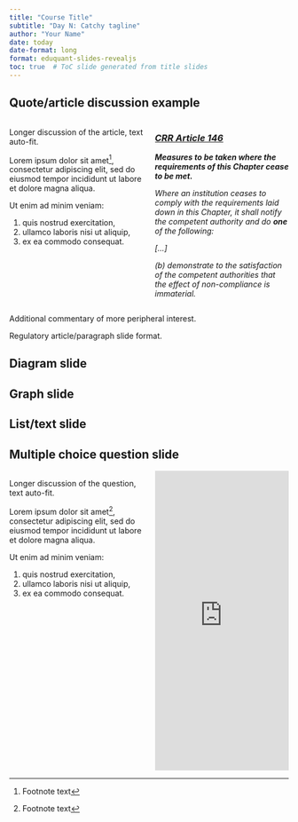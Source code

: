 ```yaml
---
title: "Course Title"
subtitle: "Day N: Catchy tagline"
author: "Your Name"
date: today
date-format: long
format: eduquant-slides-revealjs
toc: true  # ToC slide generated from title slides
---
```



## Quote/article discussion example

:::: {.columns}

::: {.column width="50%" .r-fit-text}
Longer discussion of the article, text auto-fit. 

Lorem ipsum dolor sit amet^[Footnote text], consectetur adipiscing elit, sed do eiusmod tempor incididunt ut labore et dolore magna aliqua. 

Ut enim ad minim veniam:

 1. quis nostrud exercitation,
 1. ullamco laboris nisi ut aliquip,
 1. ex ea commodo consequat. 

:::

::: {.column width="50%" .r-fit-text }
:::{.callout-note icon=false collapse="false" appearance="simple"}

### [*CRR Article 146*](https://www.eba.europa.eu/regulation-and-policy/single-rulebook/interactive-single-rulebook/1478)

***Measures to be taken where the requirements of this Chapter cease to be met.***
 
*Where an institution ceases to comply with the requirements laid down in this Chapter, it shall notify the competent authority and do **one** of the following:* 

*[...]*

*(b) demonstrate to the satisfaction of the competent authorities that the effect of non-compliance is immaterial.*
:::
:::

::::

::: aside
Additional commentary of more peripheral interest.
:::

::: {.notes}
Regulatory article/paragraph slide format.
:::

## Diagram slide


## Graph slide


## List/text slide


## Multiple choice question slide

:::: {.columns}

::: {.column width="50%" .r-fit-text}
Longer discussion of the question, text auto-fit. 

Lorem ipsum dolor sit amet^[Footnote text], consectetur adipiscing elit, sed do eiusmod tempor incididunt ut labore et dolore magna aliqua. 

Ut enim ad minim veniam:

 1. quis nostrud exercitation,
 1. ullamco laboris nisi ut aliquip,
 1. ex ea commodo consequat. 

:::

::: {.column width="50%" .r-fit-text }
```{=html}
<iframe class="qp_iframe" src="https://poll-maker.com/frame4435386x512A084F-139" seamless="seamless" frameborder="no" style="border:0; background:transparent; width:100%; height:540px;"></iframe>
```
:::
::::


